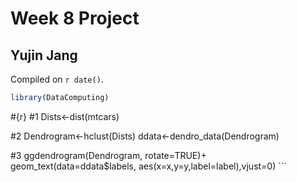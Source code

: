 # Week 8 Project

## Yujin Jang

<!-- leave this material as is -->
Compiled on `r date()`.

```r
library(DataComputing)
```
<!-- put your content after this line -->
#{r}
#1
Dists<-dist(mtcars)

#2
Dendrogram<-hclust(Dists)
ddata<-dendro_data(Dendrogram)

#3
ggdendrogram(Dendrogram, rotate=TRUE)+ geom_text(data=ddata$labels,
                                                 aes(x=x,y=y,label=label),vjust=0)
```


